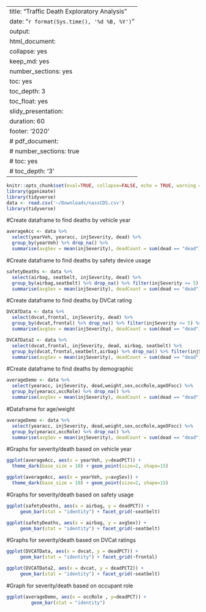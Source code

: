 
---
title: "Traffic Death Exploratory Analysis"
date: "`r format(Sys.time(), '%d %B, %Y')`"
output:
  html_document:
    collapse: yes
    keep_md: yes
    number_sections: yes
    toc: yes
    toc_depth: 3
    toc_float: yes
    slidy_presentation:
    duration: 60
    footer: '2020'
#  pdf_document:
#    number_sections: true
#    toc: yes
#    toc_depth: '3'
---
<!-- 
  R -e 'rmarkdown::render(input="cut.Rmd",output_format = "slidy_presenation")'  
-->
  
```r
knitr::opts_chunk$set(eval=TRUE, collapse=FALSE, echo = TRUE, warning = FALSE, message = FALSE, tidy=TRUE,tidy.opts=list(width.cutoff=50))
library(gganimate)
library(tidyverse)
data <- read.csv('~/Downloads/nassCDS.csv')
library(tidyverse)
```

#Create dataframe to find deaths by vehicle year
```r
averageAcc <- data %>% 
  select(yearVeh, yearacc, injSeverity, dead) %>% 
  group_by(yearVeh) %>% drop_na() %>%
  summarise(avgSev = mean(injSeverity), deadCount = sum(dead == "dead"),aliveCount = sum(dead == "alive"), deadPCT = deadCount /(deadCount + aliveCount) *100) %>% filter(aliveCount + deadCount > 50)

```

#Create dataframe to find deaths by safety device usage
```r
safetyDeaths <- data %>% 
  select(airbag, seatbelt, injSeverity, dead) %>% 
  group_by(airbag,seatbelt) %>% drop_na() %>% filter(injSeverity <= 5) %>%
  summarise(avgSev = mean(injSeverity), deadCount = sum(dead == "dead"),aliveCount = sum(dead == "alive"), deadPCT = deadCount /(deadCount + aliveCount) *100) %>% filter(aliveCount + deadCount > 50)

```

#Create dataframe to find deaths by DVCat rating
```r
DVCATData <- data %>% 
  select(dvcat,frontal, injSeverity, dead) %>% 
  group_by(dvcat,frontal) %>% drop_na() %>% filter(injSeverity <= 5) %>%
  summarise(avgSev = mean(injSeverity), deadCount = sum(dead == "dead"),aliveCount = sum(dead == "alive"), deadPCT = deadCount /(deadCount + aliveCount) *100) %>% filter(aliveCount + deadCount > 50)

DVCATData2 <- data %>% 
  select(dvcat,frontal, injSeverity, dead, airbag, seatbelt) %>% 
  group_by(dvcat,frontal,seatbelt,airbag) %>% drop_na() %>% filter(injSeverity <= 5) %>%
  summarise(avgSev = mean(injSeverity), deadCount = sum(dead == "dead"),aliveCount = sum(dead == "alive"), deadPCT2 = deadCount /(deadCount + aliveCount) *100) %>% filter(aliveCount + deadCount > 50)
```

#Create dataframe to find deaths by demographic
```r
averageDemo <- data %>% 
  select(yearacc, injSeverity, dead,weight,sex,occRole,ageOFocc) %>% 
  group_by(yearacc,occRole) %>% drop_na() %>%
  summarise(avgSev = mean(injSeverity), deadCount = sum(dead == "dead"),aliveCount = sum(dead == "alive"), deadPCT = deadCount /(deadCount + aliveCount) *100)

```

#Dataframe for age/weight
```r
averageDemo <- data %>% 
  select(yearacc, injSeverity, dead,weight,sex,occRole,ageOFocc) %>% 
  group_by(yearacc,occRole) %>% drop_na() %>%
  summarise(avgSev = mean(injSeverity), deadCount = sum(dead == "dead"),aliveCount = sum(dead == "alive"), deadPCT = deadCount /(deadCount + aliveCount) *100)
```

#Graphs for severity/death based on vehicle year
```r
ggplot(averageAcc, aes(x = yearVeh, y=deadPCT)) +
  theme_dark(base_size = 10) + geom_point(size=2, shape=15) 

ggplot(averageAcc, aes(x = yearVeh, y=avgSev)) +
  theme_dark(base_size = 10) + geom_point(size=2, shape=15) 
```

#Graphs for severity/death based on safety usage
```r
ggplot(safetyDeaths, aes(x = airbag, y = deadPCT)) +
     geom_bar(stat = "identity") + facet_grid(~seatbelt)

ggplot(safetyDeaths, aes(x = airbag, y = avgSev)) +
     geom_bar(stat = "identity") + facet_grid(~seatbelt)
```

#Graphs for severity/death based on DVCat ratings
```r
ggplot(DVCATData, aes(x = dvcat, y = deadPCT)) +
     geom_bar(stat = "identity") + facet_grid(~frontal)

ggplot(DVCATData2, aes(x = dvcat, y = deadPCT2)) +
     geom_bar(stat = "identity") + facet_grid(~seatbelt)
```

#Graph for severity/death based on occupant role 
```r
ggplot(averageDemo, aes(x = occRole , y=deadPCT)) +
         geom_bar(stat = "identity")
```
  
  
  

  